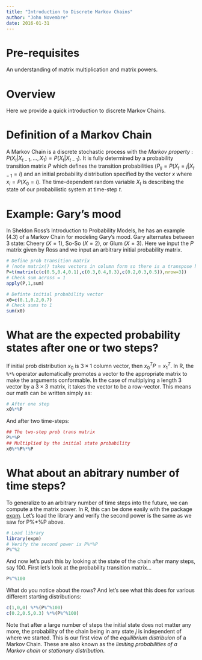 ```yaml
---
title: "Introduction to Discrete Markov Chains"
author: "John Novembre"
date: 2016-01-31
---
```





# Pre-requisites

An understanding of matrix multiplication and matrix powers.  

# Overview

Here we provide a quick introduction to discrete Markov Chains.

# Definition of a Markov Chain

A Markov Chain is a discrete stochastic process with the *Markov property* : $P(X_t|X_{t-1},\ldots,X_1)= P(X_t|X_{t-1})$.  It is fully determined by a probability transition matrix $P$ which defines the transition probabilities ($P_{ij}=P(X_t=j|X_{t-1}=i)$ and an initial probability distribution specified by the vector $x$ where $x_i=P(X_0=i)$.  The time-dependent random variable $X_t$ is describing the state of our probabilistic system at time-step $t$.

# Example: Gary's mood

In Sheldon Ross's Introduction to Probability Models, he has an example (4.3) of a Markov Chain for modeling Gary's mood.  Gary alternates between 3 state: Cheery ($X=1$), So-So ($X=2$), or Glum ($X=3$).  Here we input the $P$ matrix given by Ross and we input an arbitrary initial probability matrix.

```r
# Define prob transition matrix 
# (note matrix() takes vectors in column form so there is a transpose here to switch col's to row's)
P=t(matrix(c(c(0.5,0.4,0.1),c(0.3,0.4,0.3),c(0.2,0.3,0.5)),nrow=3))
# Check sum across = 1
apply(P,1,sum)  

# Definte initial probability vector
x0=c(0.1,0.2,0.7)
# Check sums to 1
sum(x0)
```

# What are the expected probability states after one or two steps?

If initial prob distribution $x_0$ is $3 \times 1$ column vector, then $x_0^T P= x_1^T$. In R, the `%*%` operator automatically promotes a vector to the appropriate matrix to make the arguments conformable.  In the case of multiplying a length 3 vector by a $3 \times 3$ matrix, it takes the vector to be a row-vector. This means our math can be written simply as:
```r
# After one step
x0%*%P
```
And after two time-steps:
```r
## The two-step prob trans matrix
P%*%P
## Multiplied by the initial state probability
x0%*%P%*%P
```

# What about an abitrary number of time steps? 
To generalize to an arbitrary number of time steps into the future, we can compute a the matrix power.  In R, this can be done easily with the package [expm](https://cran.r-project.org/package=expm).  Let's load the library and verify the second power is the same as we saw for P%*%P above.
```r
# Load library 
library(expm)
# Verify the second power is P%*%P
P%^%2
```

And now let's push this by looking at the state of the chain after many steps, say 100.  First let's look at the probability transition matrix...
```r
P%^%100
```
What do you notice about the rows?   And let's see what this does for various different starting distributions:
```r
c(1,0,0) %*%(P%^%100)
c(0.2,0.5,0.3) %*%(P%^%100)
```
Note that after a large number of steps the initial state does not matter any more, the probability of the chain being in any state $j$ is independent of where we started.  This is our first view of the *equilibrium distribuion* of a Markov Chain.  These are also known as the *limiting probabilities of a Markov chain* or *stationary distribution*.  





